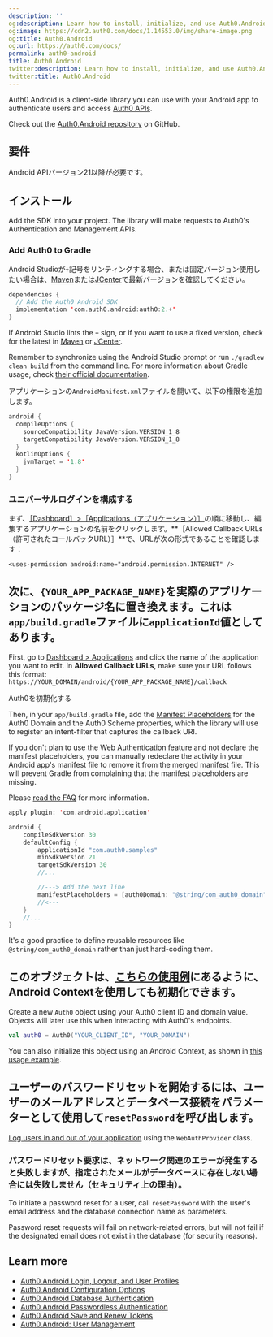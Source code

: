 ```yaml
---
description: ''
og:description: Learn how to install, initialize, and use Auth0.Android
og:image: https://cdn2.auth0.com/docs/1.14553.0/img/share-image.png
og:title: Auth0.Android
og:url: https://auth0.com/docs/
permalink: auth0-android
title: Auth0.Android
twitter:description: Learn how to install, initialize, and use Auth0.Android
twitter:title: Auth0.Android
---
```


Auth0.Android is a client-side library you can use with your Android app to authenticate users and access [Auth0 APIs](/docs/api).

Check out the [Auth0.Android repository](https://github.com/auth0/Auth0.Android) on GitHub.

## 要件

Android APIバージョン21以降が必要です。

## インストール

Add the SDK into your project. The library will make requests to Auth0's Authentication and Management APIs.

### Add Auth0 to Gradle

Android Studioが`+`記号をリンティングする場合、または固定バージョン使用したい場合は、[Maven]()または[JCenter]()で最新バージョンを確認してください。

```kotlin lines
dependencies {
  // Add the Auth0 Android SDK
  implementation 'com.auth0.android:auth0:2.+'
}
```

If Android Studio lints the `+` sign, or if you want to use a fixed version, check for the latest in [Maven](http://search.maven.org/#search%7Cga%7C1%7Ca%3A%22auth0%22%20g%3A%22com.auth0.android%22) or [JCenter](https://bintray.com/auth0/android/auth0).

<Card title="Sync project with Gradle">

Remember to synchronize using the Android Studio prompt or run `./gradlew clean build` from the command line. For more information about Gradle usage, check [their official documentation](https://tools.android.com/tech-docs/new-build-system/user-guide).

</Card>

アプリケーションの`AndroidManifest.xml`ファイルを開いて、以下の権限を追加します。

```kotlin lines
android {
  compileOptions {
    sourceCompatibility JavaVersion.VERSION_1_8
    targetCompatibility JavaVersion.VERSION_1_8
  }
  kotlinOptions {
    jvmTarget = '1.8'
  }
}
```

### ユニバーサルログインを構成する

まず、[［Dashboard］>［Applications（アプリケーション）］](%24%7Bmanage_url%7D/#/applications)の順に移動し、編集するアプリケーションの名前をクリックします。**［Allowed Callback URLs（許可されたコールバックURL）］**で、URLが次の形式であることを確認します：

```text lines
<uses-permission android:name="android.permission.INTERNET" />
```

## 次に、`{YOUR_APP_PACKAGE_NAME}`を実際のアプリケーションのパッケージ名に置き換えます。これは`app/build.gradle`ファイルに`applicationId`値としてあります。

First, go to [Dashboard > Applications](https://manage.auth0.com/#/applications) and click the name of the application you want to edit. In **Allowed Callback URLs**, make sure your URL follows this format:
`https://YOUR_DOMAIN/android/{YOUR_APP_PACKAGE_NAME}/callback`

Auth0を初期化する

Then, in your `app/build.gradle` file, add the [Manifest Placeholders](https://developer.android.com/studio/build/manifest-build-variables.html) for the Auth0 Domain and the Auth0 Scheme properties, which the library will use to register an intent-filter that captures the callback URI.

<Callout icon="file-lines" color="#0EA5E9" iconType="regular">

If you don't plan to use the Web Authentication feature and not declare the manifest placeholders, you can manually redeclare the activity in your Android app's manifest file to remove it from the merged manifest file. This will prevent Gradle from complaining that the manifest placeholders are missing.

Please [read the FAQ](https://github.com/auth0/Auth0.Android/tree/master#is-the-web-authentication-module-setup-optional) for more information.

</Callout>

```kotlin lines
apply plugin: 'com.android.application'

android {
    compileSdkVersion 30
    defaultConfig {
        applicationId "com.auth0.samples"
        minSdkVersion 21
        targetSdkVersion 30
        //...

        //---> Add the next line
        manifestPlaceholders = [auth0Domain: "@string/com_auth0_domain", auth0Scheme: "https"]
        //<---
    }
    //...
}
```

<Callout icon="file-lines" color="#0EA5E9" iconType="regular">

It's a good practice to define reusable resources like `@string/com_auth0_domain` rather than just hard-coding them.

</Callout>

## このオブジェクトは、[こちらの使用例]()にあるように、Android Contextを使用しても初期化できます。

Create a new `Auth0` object using your Auth0 <Tooltip tip="Client ID: Identification value given to your registered resource from Auth0." cta="View Glossary" href="/docs/glossary?term=client+ID">client ID</Tooltip> and domain value. Objects will later use this when interacting with Auth0's endpoints.

```kotlin lines
val auth0 = Auth0("YOUR_CLIENT_ID", "YOUR_DOMAIN")
```

You can also initialize this object using an Android Context, as shown in [this usage example](https://github.com/auth0/Auth0.Android/tree/master#usage).

## ユーザーのパスワードリセットを開始するには、ユーザーのメールアドレスとデータベース接続をパラメーターとして使用して`resetPassword`を呼び出します。

[Log users in and out of your application](/docs/libraries/auth0-android/auth0-android-login-logout-and-user-profiles) using the `WebAuthProvider` class.

### パスワードリセット要求は、ネットワーク関連のエラーが発生すると失敗しますが、指定されたメールがデータベースに存在しない場合には失敗しません（セキュリティ上の理由）。

To initiate a password reset for a user, call `resetPassword` with the user's email address and the database connection name as parameters.

Password reset requests will fail on network-related errors, but will not fail if the designated email does not exist in the database (for security reasons).

## Learn more

* [Auth0.Android Login, Logout, and User Profiles](/docs/libraries/auth0-android/auth0-android-login-logout-and-user-profiles)
* [Auth0.Android Configuration Options](/docs/libraries/auth0-android/auth0-android-configuration)
* [Auth0.Android Database Authentication](/docs/auth0-android-database-authentication)
* [Auth0.Android Passwordless Authentication](/docs/auth0-android-passwordless)
* [Auth0.Android Save and Renew Tokens](/docs/auth0-android-save-and-renew-tokens)
* [Auth0.Android: User Management](/docs/auth0-android-user-management)